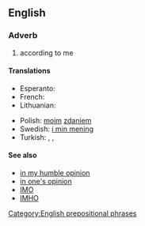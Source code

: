 ==English==
===Adverb===
{{infl|en|adverb|head=[[in]] [[my]] [[opinion]]}}

#according to me

====Translations====
{{trans-top|according to me}}
* Esperanto: {{t|eo|miaopinie}}
* French: {{t|fr|à mon avis}}
* Lithuanian: {{t-|lt|mano nuomone|xs=Lithuanian}}
{{trans-mid}}
* Polish: [[mój|moim]] [[zdanie]]m
*Swedish: [[i min mening]]
* Turkish: {{t|tr|bence}},  {{t|tr|bana göre}},  {{t|tr|fikrimce}}
{{trans-bottom}}

====See also====
* [[in my humble opinion]]
* [[in one's opinion]]
* [[IMO]]
* [[IMHO]]

[[Category:English prepositional phrases]]